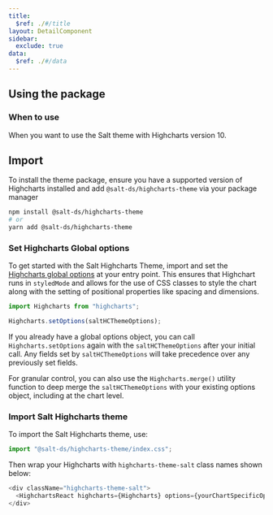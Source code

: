 ```yaml
---
title:
  $ref: ./#/title
layout: DetailComponent
sidebar:
  exclude: true
data:
  $ref: ./#/data
---
```


## Using the package

### When to use

When you want to use the Salt theme with Highcharts version 10.

## Import

To install the theme package, ensure you have a supported version of Highcharts installed and add `@salt-ds/highcharts-theme` via your package manager

```bash
npm install @salt-ds/highcharts-theme
# or
yarn add @salt-ds/highcharts-theme

```

### Set Highcharts Global options

To get started with the Salt Highcharts Theme, import and set the [Highcharts global options](https://www.highcharts.com/docs/getting-started/how-to-set-options) at your entry point. This ensures that Highchart runs in `styledMode` and allows for the use of CSS classes to style the chart
along with the setting of positional properties like spacing and dimensions.

```js
import Highcharts from "highcharts";

Highcharts.setOptions(saltHCThemeOptions);
```

<Callout title="Note">

If you already have a global options object, you can call `Highcharts.setOptions` again with the `saltHCThemeOptions` after your initial call. Any fields set by `saltHCThemeOptions` will take precedence over any previously set fields.

For granular control, you can also use the `Highcharts.merge()` utility function to deep merge the `saltHCThemeOptions` with your existing options object, including at the chart level.

</Callout>

### Import Salt Highcharts theme

To import the Salt Highcharts theme, use:

```js
import "@salt-ds/highcharts-theme/index.css";
```

Then wrap your Highcharts with `highcharts-theme-salt` class names shown below:

```js
<div className="highcharts-theme-salt">
  <HighchartsReact highcharts={Highcharts} options={yourChartSpecificOptions} />
</div>
```
